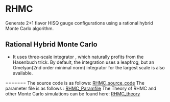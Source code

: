 =RHMC=

Generate 2+1 flavor HISQ gauge configurations using a rational hybrid Monte Carlo algorithm. 

==Rational Hybrid Monte Carlo==

* It uses three-scale integrator , which naturally profits from the Hasenbuch trick. By default, the integration uses a leapfrog, but an Omelyan(2nd order minimal norm) integrator for the largest scale is also available. 


=======
The source code is as follows: [[RHMC_source_code]] 
The parameter file is as follows : [[RHMC_Paramfile]]
The Theory of RHMC and other Monte Carlo simulations can be found here: [[RHMC_theory]]



